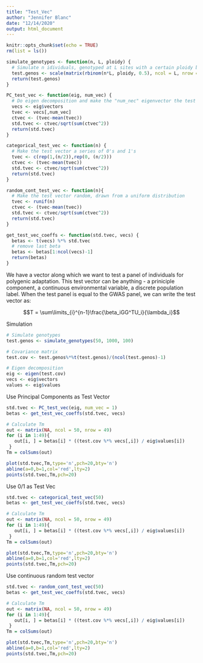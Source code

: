 ```yaml
---
title: "Test_Vec"
author: "Jennifer Blanc"
date: "12/14/2020"
output: html_document
---
```


```r
knitr::opts_chunk$set(echo = TRUE)
rm(list = ls())
```

```r
simulate_genotypes <- function(n, L, ploidy) {
  # Simulate n idividuals, genotyped at L sites with a certain ploidy by drawing from a binomial distribution
  test.genos <- scale(matrix(rbinom(n*L, ploidy, 0.5), ncol = L, nrow = n), scale = F)
  return(test.genos)
}

PC_test_vec <- function(eig, num_vec) {
  # Do eigen decomposition and make the "num_nec" eigenvector the test vector and then standardize
  vecs <- eig$vectors
  tvec <- vecs[,num_vec]
  ctvec <- (tvec-mean(tvec))
  std.tvec <- ctvec/sqrt(sum(ctvec^2))
  return(std.tvec)
}

categorical_test_vec <- function(n) {
  # Make the test vector a series of 0's and 1's 
  tvec <- c(rep(1,(n/2)),rep(0, (n/2)))
  ctvec <- (tvec-mean(tvec))
  std.tvec <- ctvec/sqrt(sum(ctvec^2))
  return(std.tvec)
}

random_cont_test_vec <- function(n){
  # Make the test vector random, drawn from a uniform distribution 
  tvec <- runif(n)
  ctvec <- (tvec-mean(tvec))
  std.tvec <- ctvec/sqrt(sum(ctvec^2))
  return(std.tvec)  
}

get_test_vec_coeffs <- function(std.tvec, vecs) {
  betas <- t(vecs) %*% std.tvec
  # remove last beta
  betas <- betas[1:ncol(vecs)-1]
  return(betas)
}
```


We have a vector along which we want to test a panel of individuals for polygenic adaptation. This test vector can be anything - a priniciple component, a continuous environmental variable, a discrete population label. When the test panel is equal to the GWAS panel, we can write the test vector as:  

$$T = \sum\limits_{i}^{n-1}\frac{\beta_iGG^TU_i}{\lambda_i}$$


Simulation
```r
# Simulate genotypes
test.genos <- simulate_genotypes(50, 1000, 100)

# Covariance matrix
test.cov <- test.genos%*%t(test.genos)/(ncol(test.genos)-1)

# Eigen decomposition
eig <- eigen(test.cov)
vecs <- eig$vectors
values <- eig$values
```


Use Principal Components as Test Vector
```r
std.tvec <- PC_test_vec(eig, num_vec = 1)
betas <- get_test_vec_coeffs(std.tvec, vecs)

# Calculate Tm
out <- matrix(NA, ncol = 50, nrow = 49)
for (i in 1:49){
   out[i, ] = betas[i] * ((test.cov %*% vecs[,i]) / eig$values[i])
 }
Tm = colSums(out)

plot(std.tvec,Tm,type='n',pch=20,bty='n')
abline(a=0,b=1,col='red',lty=2)
points(std.tvec,Tm,pch=20)
```

Use 0/1 as Test Vec
```r
std.tvec <- categorical_test_vec(50)
betas <- get_test_vec_coeffs(std.tvec, vecs)

# Calculate Tm
out <- matrix(NA, ncol = 50, nrow = 49)
for (i in 1:49){
   out[i, ] = betas[i] * ((test.cov %*% vecs[,i]) / eig$values[i])
 }
Tm = colSums(out)

plot(std.tvec,Tm,type='n',pch=20,bty='n')
abline(a=0,b=1,col='red',lty=2)
points(std.tvec,Tm,pch=20)
```

Use continuous random test vector
```r
std.tvec <- random_cont_test_vec(50)
betas <- get_test_vec_coeffs(std.tvec, vecs)

# Calculate Tm
out <- matrix(NA, ncol = 50, nrow = 49)
for (i in 1:49){
   out[i, ] = betas[i] * ((test.cov %*% vecs[,i]) / eig$values[i])
 }
Tm = colSums(out)

plot(std.tvec,Tm,type='n',pch=20,bty='n')
abline(a=0,b=1,col='red',lty=2)
points(std.tvec,Tm,pch=20)
```
